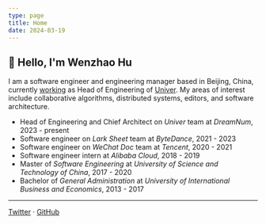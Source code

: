 ```yaml
---
type: page
title: Home
date: 2024-03-19
---
```


## 👋 Hello, I'm Wenzhao Hu

I am a software engineer and engineering manager based in Beijing, China, 
currently [working](/work) as Head of Engineering of [Univer](https://github.com/dream-num/univer).
My areas of interest include collaborative algorithms, distributed systems, editors,
and software architecture.

- Head of Engineering and Chief Architect on _Univer_ team at _DreamNum_, 2023 - present
- Software engineer on _Lark Sheet_ team at _ByteDance_, 2021 - 2023
- Software engineer on _WeChat Doc_ team at _Tencent_, 2020 - 2021
- Software engineer intern at _Alibaba Cloud_, 2018 - 2019
- Master of _Software Engineering_ at _University of Science and Technology of China_, 2017 - 2020
- Bachelor of _General Administration_ at _University of International Business and Economics_, 2013 - 2017

---

[Twitter](https://twitter.com/wzhudev) · [GitHub](https://github.com/wzhudev)
